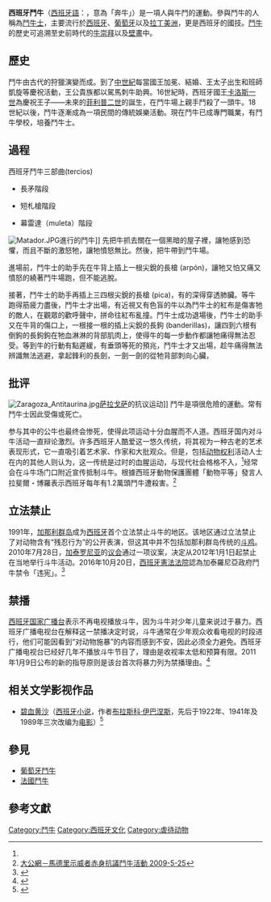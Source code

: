 {{Otheruses|西班牙鬥牛 (牛品種)|subject=[[西班牙|西班牙]]的傳統[[鬥牛|鬥牛]]活動|other=西班牙鬥牛業所開發出來專門用於同鬥牛士角斗的家牛品種}}
'''西班牙鬥牛'''（[[西班牙語|西班牙語]]：'''{{lang|es|corrida de toros}}'''，意為「奔牛」）是一項人與牛鬥的運動。參與鬥牛的人稱為[[鬥牛士|鬥牛士]]，主要流行於[[西班牙|西班牙]]、[[葡萄牙|葡萄牙]]以及[[拉丁美洲|拉丁美洲]]，更是西班牙的國技。[[鬥牛|鬥牛]]的歷史可追溯至史前時代的[[牛崇拜|牛崇拜]]以及[[壁畫|壁畫]]中。

== 歷史 ==
鬥牛由古代的狩獵演變而成。到了[[中世紀|中世紀]]每當國王加冕、結婚、王太子出生和班師凱旋等慶祝活動，王公貴族都以駕馬刺牛助興。16世紀時，西班牙國王[[卡洛斯一世_(西班牙)|卡洛斯一世]]為慶祝王子——未來的[[菲利普二世_(西班牙)|菲利普二世]]的誕生，在鬥牛場上親手鬥殺了一頭牛。18世紀以後，鬥牛逐漸成為一項民間的傳統娛樂活動。現在鬥牛已成專門職業，有鬥牛學校，培養鬥牛士。

== 過程 ==

西班牙鬥牛三部曲(tercios)

*長矛階段

*短札槍階段

*幕雷達（muleta）階段

[[File:Matador.JPG|thumb]]進行的鬥牛]]
先把牛抓去關在一個黑暗的屋子裡，讓牠感到恐懼，而且不斷的激怒牠，讓牠憤怒無比。然後，把牛帶到鬥牛場。

進場前，鬥牛士的助手先在牛背上插上一根尖銳的長槍 (arpón)，讓牠又怕又痛又憤怒的繞著鬥牛場跑，但不能逃脫。

接著，鬥牛士的助手再插上三四根尖銳的長槍 (pica)，有的深得穿透肺臟。等牛跑得筋疲力盡後，鬥牛士才出場，有近視又有色盲的牛以為鬥牛士的紅布是傷害牠的敵人，在觀眾的歡呼聲中，拼命往紅布亂撞。鬥牛士成功退場後，鬥牛士的助手又在牛背的傷口上，一根接一根的插上尖銳的長鉤 (banderillas)，讓四到六根有倒鉤的長鉤鉤在牠血淋淋的背部肌肉上，使得牛的每一步動作都讓牠痛得無法忍受。等到牛的行動有點遲緩，有垂頭等死的預兆，鬥牛士才又出場，趁牛痛得無法辨識無法逃避，拿起鋒利的長劍，一劍一劍的從牠背部刺向心臟，{{or|技術不好的幾乎都會失手，沒刺到心臟，刺到肺臟，使得鬥牛大量吐血。所以，很少有鬥牛是被一劍刺死的，通常都是慢慢的被牠肺臟出血的血液淹死的。

然後，鬥牛士用短劍切斷牛的脊髓，但常常不能完全切斷，無法把牛殺死，只嚴重傷到牠的脊髓。

最後，不管牛有沒有死透，把牠的耳朵割下來，拖著牠繞場走。}}

==批评==
[[File:Zaragoza_Antitaurina.jpg|right]][[萨拉戈萨|萨拉戈萨]]的抗议运动]]
鬥牛是項很危險的運動。常有鬥牛士因此受傷或死亡。

参与其中的公牛也最终会惨死，使得此项运动十分血腥而不人道。西班牙国内对斗牛活动一直辩论激烈。许多西班牙人酷爱这一悠久传统，将其视为一种古老的艺术表现形式，它一直吸引着艺术家、作家和大批观众。但是，包括[[动物权利|动物权利]]活动人士在内的其他人则认为，这一传统是过时的血腥运动，与现代社会格格不入，<ref name="voa"/>经常会在斗牛场门口附近宣传抵制斗牛。根據西班牙動物保護團體「動物平等」發言人拉斐爾・博羅表示西班牙每年有1.2萬頭鬥牛遭殺害。<ref>[http://www.takungpao.com.hk/news/09/05/25/_IN-1087510.htm 大公網－馬德里示威者赤身抗議鬥牛活動 2009-5-25]{{Dead link|date=2018年6月 |bot=InternetArchiveBot |fix-attempted=no }}</ref>

== 立法禁止 ==
1991年，[[加那利群岛|加那利群岛]]成为[[西班牙|西班牙]]首个立法禁止斗牛的地区。该地区通过立法禁止了对动物含有“残忍行为”的公开表演，但这其中并不包括加那利群岛传统的[[斗鸡|斗鸡]]。2010年7月28日，[[加泰罗尼亚|加泰罗尼亚]]的[[议会|议会]]通过一项议案，决定从2012年1月1日起禁止在当地举行斗牛活动。2016年10月20日，[[西班牙憲法法院|西班牙憲法法院]]認為加泰羅尼亞政府鬥牛禁令「违宪」。<ref>{{Cite news |url=http://www.chinanews.com/gj/2016/10-21/8039077.shtml |title=加泰罗尼亚禁止斗牛 西班牙宪法法院：违宪 |website=中新網 |date=2016-10-21 |accessdate=2016-10-21 |archive-date=2018-10-09 |archive-url=https://web.archive.org/web/20181009135909/http://www.chinanews.com/gj/2016/10-21/8039077.shtml |dead-url=no }}</ref>

== 禁播 ==
[[西班牙国家广播台|西班牙国家广播台]]表示不再电视播放斗牛，因为斗牛对少年儿童来说过于暴力。西班牙广播电视台在解释这一禁播决定时说，斗牛通常在少年观众收看电视的时段进行，他们可能因看到“对动物施暴”的内容而感到不安，因此必须全力避免。西班牙广播电视台已经好几年不播放斗牛节目了，理由是收视率太低和预算有限。2011年1月9日公布的新的指导原则是该台首次将暴力列为禁播理由。<ref name="voa">{{Cite web |url=http://www.voanews.com/chinese/news/20110110-SPAIN-BULLFIGHTING-113189384.html |title=西班牙公共电视禁播斗牛 |access-date=2011-01-27 |archive-date=2011-06-23 |archive-url=https://web.archive.org/web/20110623185142/http://www.voanews.com/chinese/news/20110110-SPAIN-BULLFIGHTING-113189384.html |dead-url=no }}</ref>

== 相关文学影视作品 ==
*[[碧血黄沙|碧血黄沙]]（[[西班牙|西班牙]][[小说|小说]]，作者[[布拉斯科·伊巴涅斯|布拉斯科·伊巴涅斯]]，先后于1922年、1941年及1989年三次改编为[[电影|电影]]）<ref>{{Cite web |url=http://homepage.ntu.edu.tw/~luisa/newspaper/sangre_arena.htm |title=西班牙的「死亡之舞」 |access-date=2010-07-31 |archive-date=2016-07-09 |archive-url=https://web.archive.org/web/20160709123503/http://homepage.ntu.edu.tw/~luisa/newspaper/sangre_arena.htm |dead-url=no }}</ref>

==參見==
*[[葡萄牙鬥牛|葡萄牙鬥牛]]
*[[法國鬥牛|法國鬥牛]]

==參考文獻==
<div class="references-small">
<references></references>
</div>

[[Category:鬥牛|Category:鬥牛]]
[[Category:西班牙文化|Category:西班牙文化]]
[[Category:虐待动物|Category:虐待动物]]